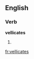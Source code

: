 
==English==

===Verb===
'''vellicates'''

# {{third-person singular of|vellicate}}

[[fr:vellicates]]
